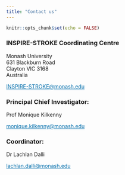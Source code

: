 ```yaml
---
title: "Contact us"
---
```


```r
knitr::opts_chunk$set(echo = FALSE)
```

<head>
<link rel="preconnect" href="https://fonts.googleapis.com">
<link rel="preconnect" href="https://fonts.gstatic.com" crossorigin>
<link href="https://fonts.googleapis.com/css2?family=Roboto:ital,wght@0,100;0,300;0,400;0,500;0,700;0,900;1,100;1,300;1,400;1,500;1,700;1,900&display=swap" rel="stylesheet">
</head>

###  INSPIRE-STROKE Coordinating Centre

Monash University
\
631 Blackburn Road
\
Clayton VIC 3168
\
Australia

<a href="mailto:INSPIRE-STROKE@monash.edu" style="color: #006dab">INSPIRE-STROKE@monash.edu</a>

### Principal Chief Investigator:

Prof Monique Kilkenny

<a href="mailto:monique.kilkenny@monash.edu" style="color: #006dab">monique.kilkenny@monash.edu</a>


### Coordinator:

Dr Lachlan Dalli

<a href="mailto:lachlan.dalli@monash.edu" style="color: #006dab">lachlan.dalli@monash.edu</a>

